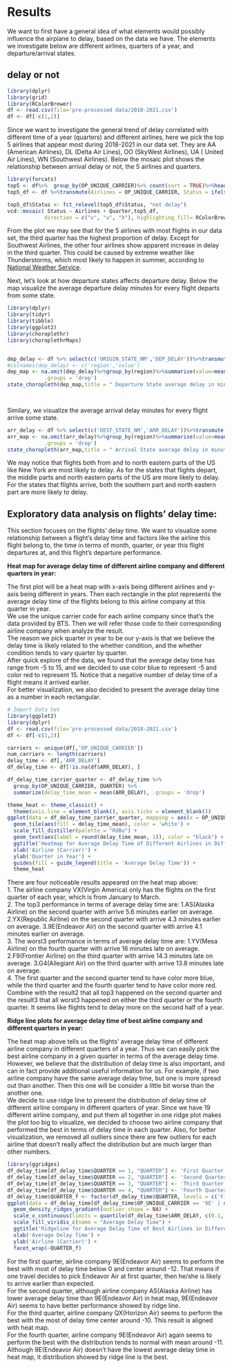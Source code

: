 # Results

We want to first have a general idea of what elements would possibly influence the airplane to delay, based on the data we have. The elements we investigate below are different airlines, quarters of a year, and departure/arrival states.

## delay or not
```r
library(dplyr)
library(grid)
library(RColorBrewer)
df <- read.csv(file='pre-processed data/2018-2021.csv')
df <- df[-c(1,2)]

```




Since we want to investigate the general trend of delay correlated with different time of a year (quarters) and different airlines, here we pick the top 5 airlines that appear most during 2018-2021 in our data set. They are AA (American Airlines), DL (Delta Air Lines), OO (SkyWest Airlines), UA (	United Air Lines), WN (Southwest Airlines). Below the mosaic plot shows the relationship between arrival delay or not, the 5 airlines and quarters.

```r
library(forcats)
top5 <- df%>%  group_by(OP_UNIQUE_CARRIER)%>% count(sort = TRUE)%>%head(5)%>%select(OP_UNIQUE_CARRIER)
top5_df <- df %>%transmute(Airlines = OP_UNIQUE_CARRIER, Status = ifelse(df$ARR_DEL15==1,'delay','not delay'), Quarter = QUARTER)%>% filter(Airlines %in% c(top5$OP_UNIQUE_CARRIER))

top5_df$Status <- fct_relevel(top5_df$Status, "not delay")
vcd::mosaic( Status ~ Airlines + Quarter,top5_df,
            direction = c("v", "v", "h"), highlighting_fill= RColorBrewer::brewer.pal(8, "Paired"))
```

From the plot we may see that for the 5 airlines with most flights in our data set, the third quarter has the highest proportion of delay. Except for Southwest Airlines, the other four airlines show apparent increase in delay in the third quarter. This could be caused by extreme weather like Thunderstorms, which most likely to happen in summer, according to [National Weather Service](https://www.weather.gov/media/grr/brochures/nwsthunderstorms&lightning.pdf).




Next, let's look at how departure states affects departure delay.
Below the map visualize the average departure delay minutes for every flight departs from some state.

```r
library(dplyr)
library(tidyr)
library(tibble)
library(ggplot2)
library(choroplethr)
library(choroplethrMaps)


dep_delay <- df %>% select(c('ORIGIN_STATE_NM','DEP_DELAY'))%>%transmute(region = tolower(ORIGIN_STATE_NM), value = DEP_DELAY)
#colnames(dep_delay) <- c('region','value')
dep_map <- na.omit(dep_delay)%>%group_by(region)%>%summarise(value=mean(value),
            .groups = 'drop')
state_choropleth(dep_map,title = " Departure State average delay in minutes", legend='average delay (minutes)')

                  
```



Similary, we visualize the average arrival delay minutes for every flight arrive some state.
```r
arr_delay <- df %>% select(c('DEST_STATE_NM','ARR_DELAY'))%>%transmute(region = tolower(DEST_STATE_NM), value = ARR_DELAY)
arr_map <- na.omit(arr_delay)%>%group_by(region)%>%summarise(value=mean(value),
            .groups = 'drop')
state_choropleth(arr_map,title = " Arrival State average delay in minutes", legend='average delay (minutes)')
```

We may notice that flights both from and to north eastern parts of the US like New York are most likely to delay. As for the states that flights depart, the middle parts and north eastern parts of the US are more likely to delay. For the states that flights arrive, both the southern part and north eastern part are more likely to delay.

## Exploratory data analysis on flights' delay time:

This section focuses on the flights' delay time. We want to visualize some relationship between a flight's delay time and factors like the airline this flight belong to, the time in terms of month, quarter, or year this flight departures at, and this flight's departure performance.

**Heat map for average delay time of different airline company and different quarters in year:**

The first plot will be a heat map with x-axis being different airlines and y-axis being different in years. Then each rectangle in the plot represents the average delay time of the flights belong to this airline company at this quarter in year.  
We use the unique carrier code for each airline company since that's the data provided by BTS. Then we will refer those code to their corresponding airline company when analyze the result.  
The reason we pick quarter in year to be our y-axis is that we believe the delay time is likely related to the whether condition, and the whether condition tends to vary quarter by quarter.  
After quick explore of the data, we found that the average delay time has range from -5 to 15, and we decided to use color blue to represent -5 and color red to represent 15. Notice that a negative number of delay time of a flight means it arrived earlier.  
For better visualization, we also decided to present the average delay time as a number in each rectangular. 

```r
# Import Data Set
library(ggplot2)
library(dplyr)
df <- read.csv(file='pre-processed data/2018-2021.csv')
df <- df[-c(1,2)]
```

```r
carriers <- unique(df[,'OP_UNIQUE_CARRIER'])
num_carriers <- length(carriers)
delay_time <- df[,'ARR_DELAY']
df_delay_time <- df[!is.na(df$ARR_DELAY), ]

df_delay_time_carrier_quarter <- df_delay_time %>%
  group_by(OP_UNIQUE_CARRIER, QUARTER) %>%
  summarize(delay_time_mean = mean(ARR_DELAY), .groups = 'drop')
```

```r
theme_heat <- theme_classic() + 
  theme(axis.line = element_blank(), axis.ticks = element_blank()) 
ggplot(data = df_delay_time_carrier_quarter, mapping = aes(x = OP_UNIQUE_CARRIER, y = QUARTER)) +
  geom_tile(aes(fill = delay_time_mean), color = 'white') +
  scale_fill_distiller(palette = "RdBu") +
  geom_text(aes(label = round(delay_time_mean, 1)), color = "black") +
  ggtitle('Heatmap for Average Delay Time of Different Airlines in Different Quarters') + 
  xlab('Airline (Carrier)') +
  ylab('Quarter in Year') +
  guides(fill = guide_legend(title = 'Average Delay Time')) + 
  theme_heat
```

There are four noticeable results appeared on the heat map above:  
1. The airline company VX(Virgin America) only has the flights on the first quarter of each year, which is from January to March.  
2. The top3 performance in terms of average delay time are: 1.AS(Alaska Airline) on the second quarter with arrive 5.6 minutes earlier on average. 2.YX(Republic Airline) on the second quarter with arrive 4.3 minutes earlier on average. 3.9E(Endeavor Air) on the second quarter with arrive 4.1 minutes earlier on average.  
3. The worst3 performance in terms of average delay time are: 1.YV(Mesa Airline) on the fourth quarter with arrive 16 minutes late on average. 2.F9(Frontier Airline) on the third quarter with arrive 14.3 minutes late on average. 3.G4(Allegiant Air) on the third quarter with arrive 13.8 minutes late on average.  
4. The first quarter and the second quarter tend to have color more blue, while the third quarter and the fourth quarter tend to have color more red. Combine with the result2 that all top3 happened on the second quarter and the result3 that all worst3 happened on either the third quarter or the fourth quarter. It seems like flights tend to delay more on the second half of a year.

**Ridge line plots for average delay time of best airline company and different quarters in year:**

The heat map above tells us the flights' average delay time of different airline company in different quarters of a year. Thus we can easily pick the best airline company in a given quarter in terms of the average delay time. However, we believe that the distribution of delay time is also important, and can in fact provide additional useful information for us. For example, if two airline company have the same average delay time, but one is more spread out than another. Then this one will be consider a little bit worse than the another one.  
We decide to use ridge line to present the distribution of delay time of different airline company in different quarters of year. Since we have 19 different airline company, and put them all together in one ridge plot makes the plot too big to visualize, we decided to choose two airline company that performed the best in terms of delay time in each quarter. Also, for better visualization, we removed all outliers since there are few outliers for each airline that doesn't really affect the distribution but are much larger than other numbers.

```r
library(ggridges)
df_delay_time[df_delay_time$QUARTER == 1, "QUARTER"] <- 'First Quarter'
df_delay_time[df_delay_time$QUARTER == 2, "QUARTER"] <- 'Second Quarter'
df_delay_time[df_delay_time$QUARTER == 3, "QUARTER"] <- 'Third Quarter'
df_delay_time[df_delay_time$QUARTER == 4, "QUARTER"] <- 'Fourth Quarter'
df_delay_time$QUARTER_f <- factor(df_delay_time$QUARTER, levels = c('First Quarter', 'Second Quarter', 'Third Quarter', 'Fourth Quarter'))
ggplot(data = df_delay_time[df_delay_time$OP_UNIQUE_CARRIER == '9E' | df_delay_time$OP_UNIQUE_CARRIER == 'AS' | df_delay_time$OP_UNIQUE_CARRIER == 'YX' | df_delay_time$OP_UNIQUE_CARRIER == 'HA' | df_delay_time$OP_UNIQUE_CARRIER == 'QX', ], mapping = aes(x = ARR_DELAY, y = OP_UNIQUE_CARRIER, fill = stat(x))) +
  geom_density_ridges_gradient(outlier.shape = NA) +
  scale_x_continuous(limits = quantile(df_delay_time$ARR_DELAY, c(0.1, 0.9))) +
  scale_fill_viridis_c(name = "Average Delay Time") +
  ggtitle('Ridgeline for Average Delay Time of Best Airlines in Different Quarters') +
  xlab('Average Delay Time') +
  ylab('Airline (Carrier)') +
  facet_wrap(~QUARTER_f)
```

For the first quarter, airline company 9E(Endeavor Air) seems to perform the best with most of delay time below 0 and center around -12. That means if one travel decides to pick Endeavor Air at first quarter, then he/she is likely to arrive earlier than expected.  
For the second quarter, although airline company AS(Alaska Airline) has lower average delay time than 9E(Endeavor Air) in heat map, 9E(Endeavor Air) seems to have better performance showed by ridge line.  
For the third quarter, airline company QX(Horizon Air) seems to perform the best with the most of delay time center around -10. This result is aligned with heat map.  
For the fourth quarter, airline company 9E(Endeavor Air) again seems to perform the best with the distribution tends to normal with mean around -11. Although 9E(Endeavor Air) doesn't have the lowest average delay time in heat map, it distribution showed by ridge line is the best.




